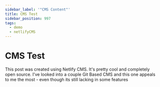 ```yaml
---
sidebar_label: '"CMS Content"'
title: CMS Test
sidebar_position: 997
tags:
  - demo
  - netlifyCMS
---
```



# CMS Test

This post was created using Netlify CMS. It's pretty cool and completely open source. I've looked into a couple Git Based CMS and this one appeals to me the most - even though its still lacking in some features

<PartialExample name='Nigel' />
